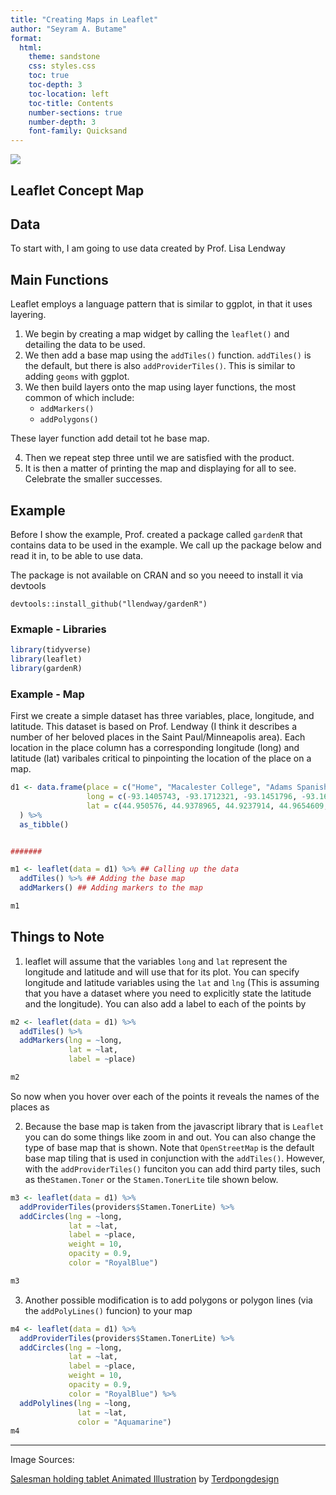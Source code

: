 ```yaml
---
title: "Creating Maps in Leaflet"
author: "Seyram A. Butame"
format: 
  html: 
    theme: sandstone
    css: styles.css
    toc: true
    toc-depth: 3
    toc-location: left
    toc-title: Contents
    number-sections: true
    number-depth: 3
    font-family: Quicksand
---
```


![]("/Users/seyramb/Documents/GitHub/Rtutorials/tutorial01/img/Leaflet_logo.svg")

## Leaflet Concept Map

## Data

To start with, I am going to use data created by Prof. Lisa Lendway

## Main Functions

Leaflet employs a language pattern that is similar to ggplot, in that it uses layering.

1. We begin by creating a map widget by calling the `leaflet()` and detailing the data to be used.
2. We then add a base map using the `addTiles()` function. `addTiles()` is the default, but there is also `addProviderTiles()`. This is similar to adding `geoms` with ggplot.
3. We then build layers onto the map using layer functions, the most common of which include:
    - `addMarkers()`
    - `addPolygons()`
  
  These layer function add detail tot he base map.
  
4. Then we repeat step three until we are satisfied with the product.
5. It is then a matter of printing the map and displaying for all to see. Celebrate the smaller successes.

## Example

Before I show the example, Prof. created a package called `gardenR` that contains data to be used in the example. We call up the package below and read it in, to be able to use data.

The package is not available on CRAN and so you neeed to install it via devtools

```
devtools::install_github("llendway/gardenR")
```




### Exmaple - Libraries

```r

library(tidyverse)
library(leaflet)
library(gardenR)

```


### Example - Map

First we create a simple dataset has three variables, place, longitude, and latitude. This dataset is based on Prof. Lendway (I think it describes a number of her beloved places in the Saint Paul/Minneapolis area). Each location in the place column has a corresponding longitude (long) and latitude (lat) varibales critical to pinpointing the location of the place on a map.

```r
d1 <- data.frame(place = c("Home", "Macalester College", "Adams Spanish Immersion", "Spirit Gymnastics", "Bama & Bapa", "Now Bikes","Dance Spectrum", "Pizza Luce", "Brunson's"),
                 long = c(-93.1405743, -93.1712321, -93.1451796, -93.1650563, -93.1542883, -93.1696608, -93.1393172, -93.1524256, -93.0753863),
                 lat = c(44.950576, 44.9378965, 44.9237914, 44.9654609, 44.9295072, 44.9436813, 44.9399922, 44.9468848, 44.9700727)
  ) %>%
  as_tibble() 


#######

m1 <- leaflet(data = d1) %>% ## Calling up the data
  addTiles() %>% ## Adding the base map
  addMarkers() ## Adding markers to the map

m1

```


## Things to Note

1. leaflet will assume that the variables `long` and `lat` represent the longitude and latitude and will use that for its plot. You can specify longitude and latitude variables using the `lat` and `lng` (This is assuming that you have a dataset where you need to explicitly state the latitude and the longitude). You can also add a label to each of the points by

```r

m2 <- leaflet(data = d1) %>%
  addTiles() %>%
  addMarkers(lng = ~long,
             lat = ~lat,
             label = ~place) 

m2


```

So now when you hover over each of the points it reveals the names of the places as 


2. Because the base map is taken from the javascript library that is `Leaflet` you can do some things like zoom in and out. You can also change the type of base map that is shown. Note that `OpenStreetMap` is the default base map tiling that is used in conjunction with the `addTiles()`. However, with the `addProviderTiles()` funciton you can add third party tiles, such as the`Stamen.Toner` or the `Stamen.TonerLite` tile shown below.

```r

m3 <- leaflet(data = d1) %>%
  addProviderTiles(providers$Stamen.TonerLite) %>%
  addCircles(lng = ~long,
             lat = ~lat,
             label = ~place,
             weight = 10,
             opacity = 0.9,
             color = "RoyalBlue") 

m3

```

3. Another possible modification is to add polygons or polygon lines (via the `addPolyLines()` funcion) to your map

```r

m4 <- leaflet(data = d1) %>%
  addProviderTiles(providers$Stamen.TonerLite) %>%
  addCircles(lng = ~long,
             lat = ~lat,
             label = ~place,
             weight = 10,
             opacity = 0.9,
             color = "RoyalBlue") %>%
  addPolylines(lng = ~long,
               lat = ~lat,
               color = "Aquamarine")
m4

```


---

Image Sources:

<a href="https://iconscout.com/lotties/salesman-holding-tablet" target="_blank">Salesman holding tablet Animated Illustration</a> by <a href="https://iconscout.com/contributors/terdpongdesign" target="_blank">Terdpongdesign</a>
